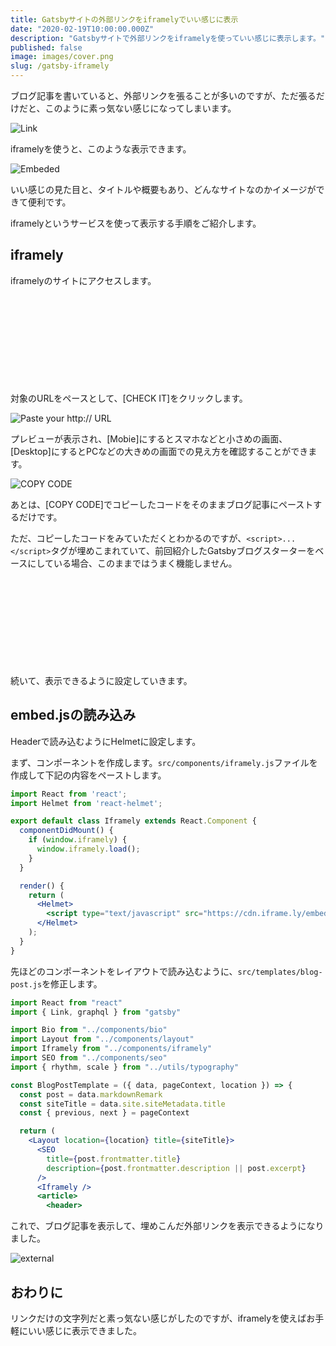 ```yaml
---
title: Gatsbyサイトの外部リンクをiframelyでいい感じに表示
date: "2020-02-19T10:00:00.000Z"
description: "Gatsbyサイトで外部リンクをiframelyを使っていい感じに表示します。"
published: false
image: images/cover.png
slug: /gatsby-iframely
---
```


ブログ記事を書いていると、外部リンクを張ることが多いのですが、ただ張るだけだと、このように素っ気ない感じになってしまいます。

![Link](https://p50.f0.n0.cdn.getcloudapp.com/items/NQuZzJbK/Image+2020-02-19+at+10.13.12+AM.png?v=dc61805b51c527ca8b0662f2c8d7a01f)

iframelyを使うと、このような表示できます。

![Embeded](https://p50.f0.n0.cdn.getcloudapp.com/items/L1ugPN4w/Image+2020-02-19+at+10.13.43+AM.png?v=a3ec68f691c052b8b40c1f7c83487820)

いい感じの見た目と、タイトルや概要もあり、どんなサイトなのかイメージができて便利です。

iframelyというサービスを使って表示する手順をご紹介します。

## iframely

iframelyのサイトにアクセスします。

<div class="iframely-embed"><div class="iframely-responsive" style="height: 140px; padding-bottom: 0;"><a href="https://iframely.com/" data-iframely-url="//cdn.iframe.ly/api/iframe?url=https%3A%2F%2Fiframely.com%2F&amp;key=c6d07ad7d9471df8b16e593030a23e7e"></a></div></div><script async src="//cdn.iframe.ly/embed.js" charset="utf-8"></script>

対象のURLをペースとして、[CHECK IT]をクリックします。

![Paste your http:// URL](https://p50.f0.n0.cdn.getcloudapp.com/items/xQugpnRm/Image+2020-02-19+at+10.43.24+AM.png?v=1d665ecb2339d99e32a615e231e45e3e)

プレビューが表示され、[Mobie]にするとスマホなどと小さめの画面、[Desktop]にするとPCなどの大きめの画面での見え方を確認することができます。

![COPY CODE](https://p50.f0.n0.cdn.getcloudapp.com/items/wbumy9Bo/Image+2020-02-19+at+10.46.06+AM.png?v=908bc26b6f52d51b709cf4e906d13575)

あとは、[COPY CODE]でコピーしたコードをそのままブログ記事にペーストするだけです。

ただ、コピーしたコードをみていただくとわかるのですが、`<script>...</script>`タグが埋めこまれていて、前回紹介したGatsbyブログスターターをベースにしている場合、このままではうまく機能しません。

<div class="iframely-embed"><div class="iframely-responsive" style="height: 140px; padding-bottom: 0;"><a href="https://startuphacker.net/deploy-netlify/" data-iframely-url="//cdn.iframe.ly/api/iframe?url=https%3A%2F%2Fstartuphacker.net%2Fdeploy-netlify&key=c6d07ad7d9471df8b16e593030a23e7e" target="_blank_"></a></div></div>

続いて、表示できるように設定していきます。

## embed.jsの読み込み

Headerで読み込むようにHelmetに設定します。

まず、コンポーネントを作成します。`src/components/iframely.js`ファイルを作成して下記の内容をペーストします。

```jsx
import React from 'react';
import Helmet from 'react-helmet';

export default class Iframely extends React.Component {
  componentDidMount() {
    if (window.iframely) {
      window.iframely.load();
    }
  }

  render() {
    return (
      <Helmet>
        <script type="text/javascript" src="https://cdn.iframe.ly/embed.js" charset="utf-8" />
      </Helmet>
    );
  }
}
```

先ほどのコンポーネントをレイアウトで読み込むように、`src/templates/blog-post.js`を修正します。

```jsx
import React from "react"
import { Link, graphql } from "gatsby"

import Bio from "../components/bio"
import Layout from "../components/layout"
import Iframely from "../components/iframely"
import SEO from "../components/seo"
import { rhythm, scale } from "../utils/typography"

const BlogPostTemplate = ({ data, pageContext, location }) => {
  const post = data.markdownRemark
  const siteTitle = data.site.siteMetadata.title
  const { previous, next } = pageContext

  return (
    <Layout location={location} title={siteTitle}>
      <SEO
        title={post.frontmatter.title}
        description={post.frontmatter.description || post.excerpt}
      />
      <Iframely />
      <article>
        <header>
```

これで、ブログ記事を表示して、埋めこんだ外部リンクを表示できるようになりました。

![external](https://p50.f0.n0.cdn.getcloudapp.com/items/Qwu7R9OJ/Image+2020-02-19+at+11.04.35+AM.png?v=c801a1dd0ae3d7e02686d6b2b1373f95)

## おわりに

リンクだけの文字列だと素っ気ない感じがしたのですが、iframelyを使えばお手軽にいい感じに表示できました。
